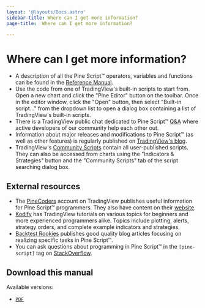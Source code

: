 ```yaml
---
layout: '@layouts/Docs.astro'
sidebar-title: Where can I get more information?
page-title:  Where can I get more information?

---
```


# Where can I get more information? 



-   A description of all the Pine Script™ operators, variables and
    functions can be found in the [Reference
    Manual](https://www.tradingview.com/pine-script-reference/v5/).
-   Use the code from one of TradingView\'s built-in scripts to start
    from. Open a new chart and click the \"Pine Editor\" button on the
    toolbar. Once in the editor window, click the \"Open\" button, then
    select \"Built-in script\...\" from the dropdown list to open a
    dialog box containing a list of TradingView\'s built-in scripts.
-   There is a TradingView public chat dedicated to Pine Script™
    [Q&A](https://www.tradingview.com/chat/#BfmVowG1TZkKO235) where
    active developers of our community help each other out.
-   Information about major releases and modifications to Pine Script™
    (as well as other features) is regularly published on
    [TradingView\'s
    blog](https://www.tradingview.com/blog/en/category/market-analysis/pine/).
-   TradingView\'s [Community
    Scripts](https://www.tradingview.com/script/) contain all
    user-published scripts. They can also be accessed from charts using
    the \"Indicators & Strategies\" button and the \"Community Scripts\"
    tab of the script searching dialog box.

## External resources

-   The
    [PineCoders](https://www.tradingview.com/u/PineCoders/#published-scripts)
    account on TradingView publishes useful information for Pine Script™
    programmers. They also have content on their
    [website](https://www.pinecoders.com/).
-   [Kodify](https://kodify.net/tradingview-programming-articles) has
    TradingView tutorials on various topics for beginners and more
    experienced programmers alike. Topics include plotting, alerts,
    strategy orders, and complete example indicators and strategies.
-   [Backtest
    Rookies](https://backtest-rookies.com/category/tradingview)
    publishes good quality blog articles focusing on realizing specific
    tasks in Pine Script™.
-   You can ask questions about programming in Pine Script™ in the
    `[pine-script]` tag on
    [StackOverflow](https://stackoverflow.com/questions/tagged/pine-script).

## Download this manual

Available versions:

-   [`PDF`](/downloads/Pine_Script_v5_User_Manual.pdf)

